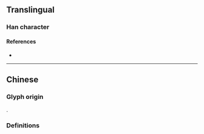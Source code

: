 {{also|損}}
{{character info}}
==Translingual==

===Han character===
{{Han char|rn=64|rad=手|as=07|sn=10|four=56082|canj=QRBO|ids=⿰扌员}}

====References====
* {{Han ref|kx=0434.241|hdz=31883.010|uh=635F|ud=25439}}

----

==Chinese==

===Glyph origin===
{{Han simp|損|f=員|t=员}}.

===Definitions===
{{zh-see|損}}